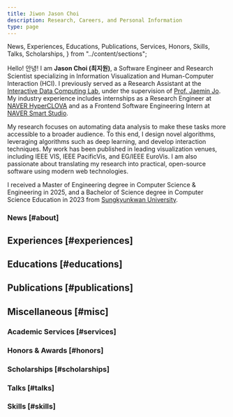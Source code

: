 ```yaml
---
title: Jiwon Jason Choi
description: Research, Careers, and Personal Information
type: page
---
```


  News,
  Experiences,
  Educations,
  Publications,
  Services,
  Honors,
  Skills,
  Talks,
  Scholarships,
} from "../content/sections";

Hello! 안녕! I am **Jason Choi (최지원)**, a Software Engineer and Research Scientist specializing in Information Visualization and Human-Computer Interaction (HCI). I previously served as a Research Assistant at the [Interactive Data Computing Lab](https://idclab.skku.edu), under the supervision of [Prof. Jaemin Jo](https://www.jaeminjo.com). My industry experience includes internships as a Research Engineer at [NAVER HyperCLOVA](https://clova.ai/en) and as a Frontend Software Engineering Intern at [NAVER Smart Studio](https://smartstudio.tech).

My research focuses on automating data analysis to make these tasks more accessible to a broader audience.
To this end, I design novel algorithms, leveraging algorithms such as deep learning, and develop interaction techniques.
My work has been published in leading visualization venues, including IEEE VIS, IEEE PacificVis, and EG/IEEE EuroVis.
I am also passionate about translating my research into practical, open-source software using modern web technologies.

I received a Master of Engineering degree in Computer Science & Engineering in 2025, and a Bachelor of Science degree in Computer Science Education in 2023 from [Sungkyunkwan University](https://www.skku.edu/eng/index.do).

### News [#about]

<News />

## Experiences [#experiences]

<Experiences />

## Educations [#educations]

<Educations />

## Publications [#publications]

<Publications />

## Miscellaneous [#misc]

### Academic Services [#services]

<Services />

### Honors \& Awards [#honors]

<Honors />

### Scholarships [#scholarships]

<Scholarships />

### Talks [#talks]

<Talks />

### Skills [#skills]

<Skills />
